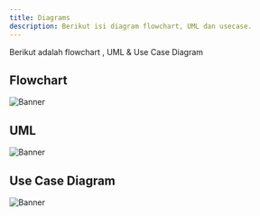 ```yaml
---
title: Diagrams
description: Berikut isi diagram flowchart, UML dan usecase.
---
```


Berikut adalah flowchart , UML & Use Case Diagram
## Flowchart

![Banner](/images/flowchart.png)

## UML

![Banner](/images/uml.png)

## Use Case Diagram

![Banner](/images/usecase.png)